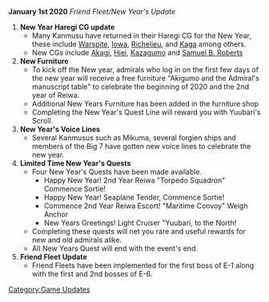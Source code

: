 '''January 1st 2020''' ''Friend Fleet/New Year's Update''

#'''New Year Haregi CG update'''
#*Many Kanmusu have returned in their Haregi CG for the New Year, these include [[Warspite]], [[Iowa]], [[Richelieu]], and [[Kaga]] among others.
#* New CGs include [[Akagi]], [[Hiei]], [[Kazagumo]] and [[Samuel B. Roberts]]
#'''New Furniture'''
#*To kick off the New year, admirals who log in on the first few days of the new year will receive a free furniture "Akigumo and the Admiral's manuscript table" to celebrate the beginning of 2020 and the 2nd year of Reiwa.
#* Additional New Years Furniture has been added in the furniture shop
#* Completing the New Year's Quest Line will reward you with Yuubari's Scroll.
#'''New Year's Voice Lines'''
#*Several Kanmusus such as Mikuma, several forgien ships and members of the Big 7 have gotten new voice lines to celebrate the new year.
#'''Limited Time New Year's Quests'''
#* Four New Year's Quests have been made available.
#** Happy New Year! 2nd Year Reiwa "Torpedo Squadron" Commence Sortie!
#** Happy New Year! Seaplane Tender, Commence Sortie!
#** Commence 2nd Year Reiwa Escort! "Maritime Convoy" Weigh Anchor
#** New Years Greetings! Light Cruiser "Yuubari, to the North!
#*Completing these quests will net you rare and useful rewards for new and old admirals alike.
#*All New Years Quest will end with the event's end.
#'''Friend Fleet Update'''
#*Friend Fleets have been implemented for the first boss of E-1 along with the first and 2nd bosses of E-6.
[[Category:Game Updates]]